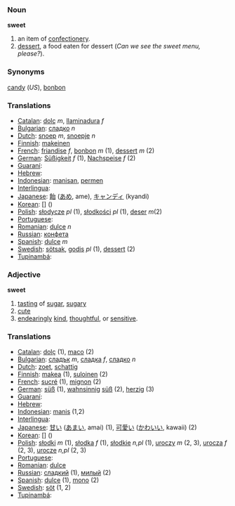 === Noun ===
'''sweet'''
# an item of [[confectionery]].
# [[dessert]], a food eaten for dessert (''Can we see the sweet menu, please?'').

=== Synonyms ===
[[candy]] (''US''), [[bonbon]]

=== Translations === 
*[[Catalan]]: [[dolç]] ''m'', [[llaminadura]] ''f''
*[[Bulgarian]]: [[сладко]] ''n''
*[[Dutch]]: [[snoep]] ''m'', [[snoepje]] ''n''
*[[Finnish]]: [[makeinen]]
*[[French]]: [[friandise]] ''f'', [[bonbon]] ''m'' (1), [[dessert]] ''m'' (2)
*[[German]]: [[Süßigkeit]] ''f'' (1), [[Nachspeise]] ''f'' (2)
*[[Guaraní]]: [[]]
*[[Hebrew]]: [[]] '' ''
*[[Indonesian]]: [[manisan]], [[permen]]
*[[Interlingua]]: [[]]
*[[Japanese]]: [[飴]] ([[あめ]], ame), [[キャンディ]] (kyandi)
*[[Korean]]: [[]] [] ()
*[[Polish]]: [[słodycze]] ''pl'' (1), [[słodkości]] ''pl'' (1), [[deser]] ''m''(2)
*[[Portuguese]]: [[]] '' ''
*[[Romanian]]: [[dulce]] ''n''
*[[Russian]]: [[конфета]]
*[[Spanish]]: [[dulce]] ''m''
*[[Swedish]]: [[sötsak]], [[godis]] ''pl'' (1), [[dessert]] (2)
*[[Tupinambá]]: [[]]

=== Adjective ===
'''sweet'''
# [[tasting]] of [[sugar]], [[sugary]]
# [[cute]]
# [[endearing]]ly [[kind]], [[thoughtful]], or [[sensitive]].

=== Translations ===
*[[Catalan]]: [[dolç]] (1), [[maco]] (2)
*[[Bulgarian]]: [[сладък]] ''m'', [[сладка]] ''f'', [[сладко]] ''n''
*[[Dutch]]: [[zoet]], [[schattig]]
*[[Finnish]]: [[makea]] (1), [[suloinen]] (2)
*[[French]]: [[sucré]] (1), [[mignon]] (2)
*[[German]]: [[süß]] (1), [[wahnsinnig]] [[süß]] (2), [[herzig]] (3)
*[[Guaraní]]: [[]]
*[[Hebrew]]: [[]] '' ''
*[[Indonesian]]: [[manis]] (1,2)
*[[Interlingua]]: [[]]
*[[Japanese]]: [[甘い]] ([[あまい]], amai) (1), [[可愛い]] ([[かわいい]], kawaii) (2)
*[[Korean]]: [[]] [] ()
*[[Polish]]: [[słodki]] ''m'' (1), [[słodka]] ''f'' (1), [[słodkie]] ''n,pl'' (1), [[uroczy]] ''m'' (2, 3), [[urocza]] ''f'' (2, 3), [[urocze]] ''n,pl'' (2, 3)
*[[Portuguese]]: [[]] '' ''
*[[Romanian]]: [[dulce]]
*[[Russian]]: [[сладкий]] (1), [[милый]] (2)
*[[Spanish]]: [[dulce]] (1), [[mono]] (2)
*[[Swedish]]: [[söt]] (1, 2)
*[[Tupinambá]]: [[]]